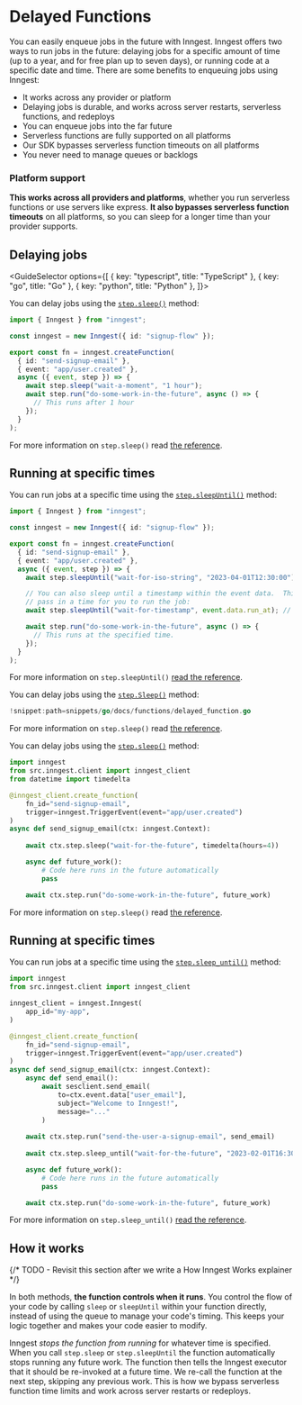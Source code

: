 
# Delayed Functions

You can easily enqueue jobs in the future with Inngest. Inngest offers two ways to run jobs in the future: delaying jobs for a specific amount of time (up to a year, and for free plan up to seven days), or running code at a specific date and time. There are some benefits to enqueuing jobs using Inngest:

- It works across any provider or platform
- Delaying jobs is durable, and works across server restarts, serverless functions, and redeploys
- You can enqueue jobs into the far future
- Serverless functions are fully supported on all platforms
- Our SDK bypasses serverless function timeouts on all platforms
- You never need to manage queues or backlogs

### Platform support

**This works across all providers and platforms**, whether you run serverless functions or use servers like express.  **It also bypasses serverless function timeouts** on all platforms, so you can sleep for a longer time than your provider supports.

## Delaying jobs

<GuideSelector
  options={[
    { key: "typescript", title: "TypeScript" },
    { key: "go", title: "Go" },
    { key: "python", title: "Python" },
  ]}>


<GuideSection show="typescript">

You can delay jobs using the [`step.sleep()`](/docs/reference/functions/step-sleep) method:

```ts
import { Inngest } from "inngest";

const inngest = new Inngest({ id: "signup-flow" });

export const fn = inngest.createFunction(
  { id: "send-signup-email" },
  { event: "app/user.created" },
  async ({ event, step }) => {
    await step.sleep("wait-a-moment", "1 hour");
    await step.run("do-some-work-in-the-future", async () => {
      // This runs after 1 hour
    });
  }
);
```


For more information on `step.sleep()` read [the reference](/docs/reference/functions/step-sleep).


## Running at specific times

You can run jobs at a specific time using the [`step.sleepUntil()`](/docs/reference/functions/step-sleep-until) method:


```ts
import { Inngest } from "inngest";

const inngest = new Inngest({ id: "signup-flow" });

export const fn = inngest.createFunction(
  { id: "send-signup-email" },
  { event: "app/user.created" },
  async ({ event, step }) => {
    await step.sleepUntil("wait-for-iso-string", "2023-04-01T12:30:00");

    // You can also sleep until a timestamp within the event data.  This lets you
    // pass in a time for you to run the job:
    await step.sleepUntil("wait-for-timestamp", event.data.run_at); // Assuming event.data.run_at is a timestamp.

    await step.run("do-some-work-in-the-future", async () => {
      // This runs at the specified time.
    });
  }
);
```



For more information on `step.sleepUntil()` [read the reference](/docs/reference/functions/step-sleep-until).


</GuideSection>
<GuideSection show="go">

You can delay jobs using the [`step.Sleep()`](https://pkg.go.dev/github.com/inngest/inngestgo@v0.7.4/step#Sleep) method:

```go
!snippet:path=snippets/go/docs/functions/delayed_function.go
```


For more information on `step.sleep()` read [the reference](https://pkg.go.dev/github.com/inngest/inngestgo@v0.7.4/step#Sleep).



</GuideSection>
<GuideSection show="python">

You can delay jobs using the [`step.sleep()`](http://localhost:3001/docs/reference/python/steps/sleep) method:

```python
import inngest
from src.inngest.client import inngest_client
from datetime import timedelta

@inngest_client.create_function(
    fn_id="send-signup-email", 
    trigger=inngest.TriggerEvent(event="app/user.created")
)
async def send_signup_email(ctx: inngest.Context):
    
    await ctx.step.sleep("wait-for-the-future", timedelta(hours=4))

    async def future_work():
        # Code here runs in the future automatically
        pass

    await ctx.step.run("do-some-work-in-the-future", future_work)
```


For more information on `step.sleep()` read [the reference](/docs/reference/functions/step-sleep).


## Running at specific times

You can run jobs at a specific time using the [`step.sleep_until()`](/docs/reference/python/steps/sleep-until) method:


```python
import inngest
from src.inngest.client import inngest_client

inngest_client = inngest.Inngest(
    app_id="my-app",
)

@inngest_client.create_function(
    fn_id="send-signup-email", 
    trigger=inngest.TriggerEvent(event="app/user.created")
)
async def send_signup_email(ctx: inngest.Context):
    async def send_email():
        await sesclient.send_email(
            to=ctx.event.data["user_email"],
            subject="Welcome to Inngest!",
            message="..."
        )
    
    await ctx.step.run("send-the-user-a-signup-email", send_email)
    
    await ctx.step.sleep_until("wait-for-the-future", "2023-02-01T16:30:00")

    async def future_work():
        # Code here runs in the future automatically
        pass

    await ctx.step.run("do-some-work-in-the-future", future_work)
```



For more information on `step.sleep_until()` [read the reference](/docs/reference/python/steps/sleep-until).


</GuideSection>

</GuideSelector>

## How it works

{/* TODO - Revisit this section after we write a How Inngest Works explainer */}

In both methods, **the function controls when it runs**.  You control the flow of your code by calling `sleep` or `sleepUntil` within your function directly,
instead of using the queue to manage your code's timing.  This keeps your logic together and makes your code easier to modify.

Inngest *stops the function from running* for whatever time is specified.  When you call `step.sleep` or `step.sleepUntil` the function automatically stops running any future work. The function then tells the Inngest executor that it should be re-invoked at a future time.  We re-call the function at the next step, skipping any previous work.  This is how we bypass serverless function time limits and work across server restarts or redeploys.
